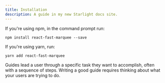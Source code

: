 ```yaml
---
title: Installation
description: A guide in my new Starlight docs site.
---
```


If you're using npm, in the command prompt run:

`npm install react-fast-marquee --save`

If you're using yarn, run:

`yarn add react-fast-marquee`

Guides lead a user through a specific task they want to accomplish, often with a sequence of steps.
Writing a good guide requires thinking about what your users are trying to do.

